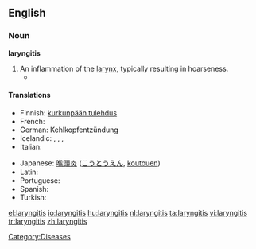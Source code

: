 ==English==
===Noun===
'''laryngitis'''

# An inflammation of the [[larynx]], typically resulting in hoarseness.
#* {{quote-book
|year=1960
|author={{w|P. G. Wodehouse}}
|title={{w|Jeeves in the Offing}}
|section=chapter XI
|passage=The moment had come for the honeyed word. I lowered my voice to a confidential murmur, but on her inquiring if I had '''laryngitis''' raised it again.}}

====Translations====
{{trans-top|inflammation of the larynx}}
* Finnish: [[kurkunpään tulehdus]]
* French: {{t+|fr|laryngite}}
* German: Kehlkopfentzündung
* Icelandic: {{t|is|barkakýlisbólga|f}}, {{t|is|barkakýliskvef|n}}, {{t|is|raddbandakvef|n}}, {{t|is|barkabólga|f}}
* Italian: {{t-|it|laringite|lang=it|f}}
{{trans-mid}}
* Japanese: [[喉頭炎]] ([[こうとうえん]], [[koutouen]])
* Latin: {{t-|la|laryngitis}}
* Portuguese: {{t+|pt|laringite}}
* Spanish: {{t-|es|laringite}}
* Turkish: {{t|tr|gırtlak yangısı}}
{{trans-bottom}}

[[Category:Diseases]]

[[el:laryngitis]]
[[io:laryngitis]]
[[hu:laryngitis]]
[[nl:laryngitis]]
[[ta:laryngitis]]
[[vi:laryngitis]]
[[tr:laryngitis]]
[[zh:laryngitis]]